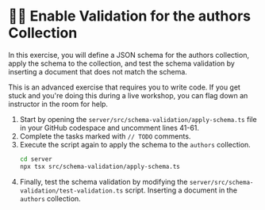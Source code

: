 # 🦸‍♀️ Enable Validation for the authors Collection

In this exercise, you will define a JSON schema for the authors collection, apply the schema to the collection, and test the schema validation by inserting a document that does not match the schema.

This is an advanced exercise that requires you to write code. If you get stuck and you're doing this during a live workshop, you can flag down an instructor in the room for help.

1. Start by opening the `server/src/schema-validation/apply-schema.ts` file in your GitHub codespace and uncomment lines 41-61.
1. Complete the tasks marked with `// TODO` comments.
1. Execute the script again to apply the schema to the `authors` collection.
    ```bash
    cd server
    npx tsx src/schema-validation/apply-schema.ts

    ```
1. Finally, test the schema validation by modifying the `server/src/schema-validation/test-validation.ts` script. Inserting a document in the `authors` collection.

